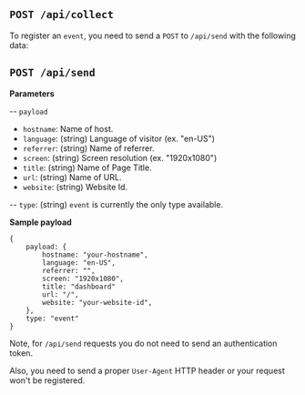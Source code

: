 ## `POST /api/collect`

To register an `event`, you need to send a `POST` to `/api/send` with
the following data:

## `POST /api/send`

**Parameters**

-- `payload`

- `hostname`: Name of host.
- `language`: (string) Language of visitor (ex. "en-US")
- `referrer`: (string) Name of referrer.
- `screen`: (string) Screen resolution (ex. "1920x1080")
- `title`: (string) Name of Page Title.
- `url`: (string) Name of URL.
- `website`: (string) Website Id.

-- `type`: (string) `event` is currently the only type available.

**Sample payload**

```
{
    payload: {
        hostname: "your-hostname",
        language: "en-US",
        referrer: "",
        screen: "1920x1080",
        title: "dashboard"
        url: "/",
        website: "your-website-id",
    },
    type: "event"
}
```

Note, for `/api/send` requests you do not need to send an
authentication token.

Also, you need to send a proper `User-Agent` HTTP header or
your request won't be registered.
